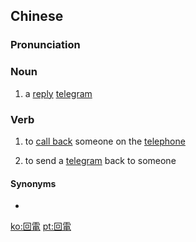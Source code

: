 {{also|回电}}
==Chinese==
{{zh-forms|s=回电}}

===Pronunciation===
{{zh-pron
|m=huídiàn
|c=wui4 din6
|mn=hôe-tiān
|cat=n,v
}}

===Noun===
{{zh-noun}}

# a [[reply]] [[telegram]]

===Verb===
{{zh-verb}}

# to [[call back]] someone on the [[telephone]]
#: {{zh-x|她 回電 給 她 男朋友。|She '''called''' her boyfriend '''back'''.}}
# to send a [[telegram]] back to someone

====Synonyms====
* {{zh-l|回電話}}

[[ko:回電]]
[[pt:回電]]